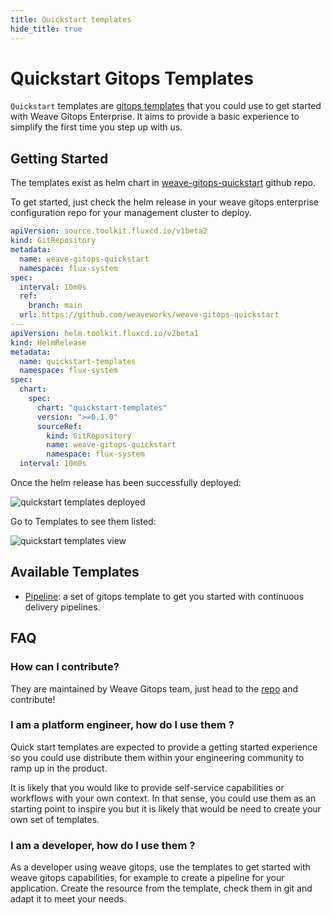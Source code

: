 ```yaml
---
title: Quickstart templates
hide_title: true
---
```



# Quickstart Gitops Templates

`Quickstart` templates are [gitops templates](https://docs.gitops.weaveworks.org/docs/gitops-templates/templates/)
that you could use to get started with Weave Gitops Enterprise. It aims to provide a basic experience to simplify
the first time you step up with us.

## Getting Started

The templates exist as helm chart in [weave-gitops-quickstart](https://github.com/weaveworks/weave-gitops-quickstart)
github repo.

To get started, just check the helm release in your weave gitops enterprise configuration repo for your management
cluster to deploy.

```yaml
apiVersion: source.toolkit.fluxcd.io/v1beta2
kind: GitRepository
metadata:
  name: weave-gitops-quickstart
  namespace: flux-system
spec:
  interval: 10m0s
  ref:
    branch: main
  url: https://github.com/weaveworks/weave-gitops-quickstart
---
apiVersion: helm.toolkit.fluxcd.io/v2beta1
kind: HelmRelease
metadata:
  name: quickstart-templates
  namespace: flux-system
spec:
  chart:
    spec:
      chart: "quickstart-templates"
      version: ">=0.1.0"
      sourceRef:
        kind: GitRepository
        name: weave-gitops-quickstart
        namespace: flux-system
  interval: 10m0s
```

Once the helm release has been successfully deployed:

![quickstart templates deployed](imgs/quickstart-templates-deployed.png)


Go to Templates to see them listed:

![quickstart templates view](imgs/quickstart-templates-view.png)

## Available Templates

- [Pipeline](../pipelines/pipeline-templates.mdx): a set of gitops template to get you started with continuous delivery pipelines.

## FAQ

### How can I contribute?

They are maintained by Weave Gitops team, just head to the [repo](https://github.com/weaveworks/weave-gitops-quickstart)
and contribute!

### I am a platform engineer, how do I use them ?

Quick start templates are expected to provide a getting started experience so you could use distribute
them within your engineering community to ramp up in the product.

It is likely that you would like to provide self-service capabilities or workflows with your own context. In that
sense, you could use them as an starting point to inspire you but it is likely that would be need to create your own
set of templates.

### I am a developer, how do I use them ?

As a developer using weave gitops, use the templates to get started with weave gitops capabilities, for example
to create a pipeline for your application. Create the resource from the template, check them in git and adapt it to meet your needs.
